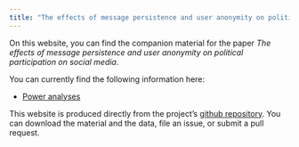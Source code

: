 ```yaml
---
title: "The effects of message persistence and user anonymity on political participation on social media"
---
```



On this website, you can find the companion material for the paper _The effects of message persistence and user anonymity on political participation on social media_. 

You can currently find the following information here:

- [Power analyses](power_analysis.html)

This website is produced directly from the project's [github repository](https://github.com/XMtRa/persistence_anonymity_anon). You can download the material and the data, file an issue, or submit a pull request.
